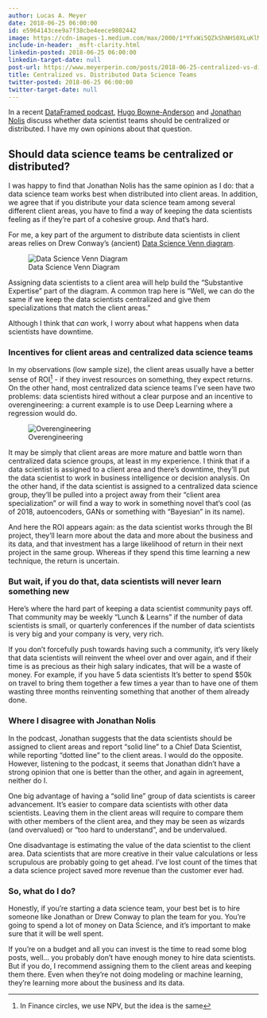 ```yaml
---
author: Lucas A. Meyer
date: 2018-06-25 06:00:00
id: e5964143cee9a7f38cbe4eece9802442
image: https://cdn-images-1.medium.com/max/2000/1*YfxWi5QZkShNHS0XLuKlMQ.png
include-in-header: _msft-clarity.html
linkedin-posted: 2018-06-25 06:00:00
linkedin-target-date: null
post-url: https://www.meyerperin.com/posts/2018-06-25-centralized-vs-distributed-data-teams.html
title: Centralized vs. Distributed Data Science Teams
twitter-posted: 2018-06-25 06:00:00
twitter-target-date: null
---
```


In a recent [DataFramed podcast](https://www.datacamp.com/community/podcast/organizing-data-science-teams), [Hugo Bowne-Anderson](https://github.com/hugobowne) and [Jonathan Nolis](https://github.com/jnolis) discuss whether data scientist teams should be centralized or distributed. I have my own opinions about that question.

## Should data science teams be centralized or distributed?
 
I was happy to find that Jonathan Nolis has the same opinion as I do: that a data science team works best when distributed into client areas. In addition, we agree that if you distribute your data science team among several different client areas, you have to find a way of keeping the data scientists feeling as if they're part of a cohesive group. And that's hard.

For me, a key part of the argument to distribute data scientists in client areas relies on Drew Conway's (ancient) [Data Science Venn diagram](http://drewconway.com/zia/2013/3/26/the-data-science-venn-diagram).

![Data Science Venn Diagram](https://static1.squarespace.com/static/5150aec6e4b0e340ec52710a/t/51525c33e4b0b3e0d10f77ab/1364352052403/Data_Science_VD.png?format=750w)

Assigning data scientists to a client area will help build the "Substantive Expertise" part of the diagram. A common trap here is "Well, we can do the same if we keep the data scientists centralized and give them specializations that match the client areas." 

Although I think that _can_ work, I worry about what happens when data scientists have downtime.

### Incentives for client areas and centralized data science teams

In my observations (low sample size), the client areas usually have a better sense of ROI^[In Finance circles, we use NPV, but the idea is the same] - if they invest resources on something, they expect returns. On the other hand, most centralized data science teams I've seen have two problems: data scientists hired without a clear purpose and an incentive to overengineering: a current example is to use Deep Learning where a regression would do.

![Overengineering](https://cdn-images-1.medium.com/max/2000/1*YfxWi5QZkShNHS0XLuKlMQ.png)

It may be simply that client areas are more mature and battle worn than centralized data science groups, at least in my experience. I think that if a data scientist is assigned to a client area and there's downtime, they'll put the data scientist to work in business intelligence or decision analysis. On the other hand, if the data scientist is assigned to a centralized data science group, they'll be pulled into a project away from their "client area specialization" or will find a way to work in something novel that's cool (as of 2018, autoencoders, GANs or something with "Bayesian" in its name). 

And here the ROI appears again: as the data scientist works through the BI project, they'll learn more about the data and more about the business and its data, and that investment has a large likelihood of return in their next project in the same group. Whereas if they spend this time learning a new technique, the return is uncertain.

### But wait, if you do that, data scientists will never learn something new

Here's where the hard part of keeping a data scientist community pays off. That community may be weekly "Lunch & Learns" if the number of data scientists is small, or quarterly conferences if the number of data scientists is very big and your company is very, very rich.

If you don't forcefully push towards having such a community, it's very likely that data scientists will reinvent the wheel over and over again, and if their time is as precious as their high salary indicates, that will be a waste of money. For example, if you have 5 data scientists It's better to spend $50k on travel to bring them together a few times a year than to have one of them wasting three months reinventing something that another of them already done.

### Where I disagree with Jonathan Nolis

In the podcast, Jonathan suggests that the data scientists should be assigned to client areas and report "solid line" to a Chief Data Scientist, while reporting "dotted line" to the client areas. I would do the opposite. However, listening to the podcast, it seems that Jonathan didn't have a strong opinion that one is better than the other, and again in agreement, neither do I.

One big advantage of having a "solid line" group of data scientists is career advancement. It's easier to compare data scientists with other data scientists. Leaving them in the client areas will require to compare them with other members of the client area, and they may be seen as wizards (and overvalued) or "too hard to understand", and be undervalued. 

One disadvantage is estimating the value of the data scientist to the client area. Data scientists that are more creative in their value calculations or less scrupulous are probably going to get ahead. I've lost count of the times that a data science project saved more revenue than the customer ever had.

### So, what do I do?

Honestly, if you're starting a data science team, your best bet is to hire someone like Jonathan or Drew Conway to plan the team for you. You're going to spend a lot of money on Data Science, and it's important to make sure that it will be well spent.

If you're on a budget and all you can invest is the time to read some blog posts, well... you probably don't have enough money to hire data scientists. But if you do, I recommend assigning them to the client areas and keeping them there. Even when they're not doing modeling or machine learning, they're learning more about the business and its data.
